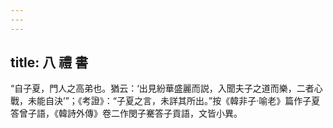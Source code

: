 ```yaml
---
---
---
```

title: 八 禮 書
---




“自子夏，門人之高弟也。猶云：‘出見紛華盛麗而説，入聞夫子之道而樂，二者心戰，未能自決’”；《考證》：“子夏之言，未詳其所出。”按《韓非子·喻老》篇作子夏答曾子語，《韓詩外傳》卷二作閔子騫答子貢語，文皆小異。